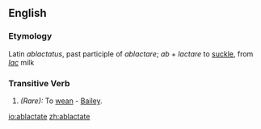 ==English==

===Etymology===
Latin ''ablactatus'', past participle of ''ablactare''; ''ab'' + ''lactare'' to [[suckle]], from ''[[lac]]'' milk

===Transitive Verb===
{{en-verb|ablactat|ing}}

# ''(Rare):'' To [[wean]] - [[Bailey]].

[[io:ablactate]]
[[zh:ablactate]]